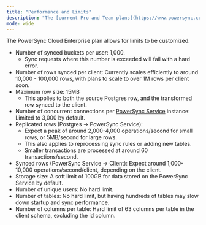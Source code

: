 ```yaml
---
title: "Performance and Limits"
description: "The [current Pro and Team plans](https://www.powersync.com/pricing) of PowerSync Cloud have the following limits and expected performance."
mode: wide
---
```


The PowerSync Cloud Enterprise plan allows for limits to be customized.

* Number of synced buckets per user: 1,000.
   * Sync requests where this number is exceeded will fail with a hard error.
* Number of rows synced per client: Currently scales efficiently to around 10,000 - 100,000 rows, with plans to scale to over 1M rows per client soon.
* Maximum row size: 15MB
   * This applies to both the source Postgres row, and the transformed row synced to the client.
* Number of concurrent connections per [PowerSync Service](/architecture/powersync-service) instance: Limited to 3,000 by default.
* Replicated rows (Postgres -> PowerSync Service):
   * Expect a peak of around 2,000-4,000 operations/second for small rows, or 5MB/second for large rows.
   * This also applies to reprocessing sync rules or adding new tables.
   * Smaller transactions are processed at around 60 transactions/second.
* Synced rows (PowerSync Service -> Client): Expect around 1,000-10,000 operations/second/client, depending on the client.
* Storage size: A soft limit of 100GB for data stored on the PowerSync Service by default.
* Number of unique users: No hard limit.
* Number of tables: No hard limit, but having hundreds of tables may slow down startup and sync performance.
* Number of columns per table: Hard limit of 63 columns per table in the client schema, excluding the id column.
